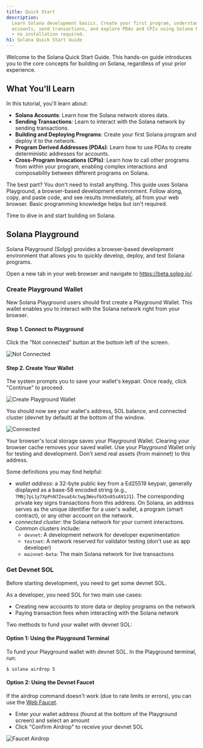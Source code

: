 ```yaml
---
title: Quick Start
description:
  Learn Solana development basics. Create your first program, understand
  accounts, send transactions, and explore PDAs and CPIs using Solana Playground
  - no installation required.
h1: Solana Quick Start Guide
---
```


Welcome to the Solana Quick Start Guide. This hands-on guide introduces you to
the core concepts for building on Solana, regardless of your prior experience.

## What You'll Learn

In this tutorial, you'll learn about:

- **Solana Accounts**: Learn how the Solana network stores data.
- **Sending Transactions**: Learn to interact with the Solana network by sending
  transactions.
- **Building and Deploying Programs**: Create your first Solana program and
  deploy it to the network.
- **Program Derived Addresses (PDAs)**: Learn how to use PDAs to create
  deterministic addresses for accounts.
- **Cross-Program Invocations (CPIs)**: Learn how to call other programs from
  within your program, enabling complex interactions and composability between
  different programs on Solana.

The best part? You don't need to install anything. This guide uses Solana
Playground, a browser-based development environment. Follow along, copy, and
paste code, and see results immediately, all from your web browser. Basic
programming knowledge helps but isn't required.

Time to dive in and start building on Solana.

## Solana Playground

Solana Playground (Solpg) provides a browser-based development environment that
allows you to quickly develop, deploy, and test Solana programs.

Open a new tab in your web browser and navigate to https://beta.solpg.io/.

<Steps>
<Step>

### Create Playground Wallet

New Solana Playground users should first create a Playground Wallet. This wallet
enables you to interact with the Solana network right from your browser.

#### Step 1. Connect to Playground

Click the "Not connected" button at the bottom left of the screen.

![Not Connected](/assets/docs/intro/quickstart/pg-not-connected.png)

#### Step 2. Create Your Wallet

The system prompts you to save your wallet's keypair. Once ready, click
"Continue" to proceed.

![Create Playground Wallet](/assets/docs/intro/quickstart/pg-create-wallet.png)

You should now see your wallet's address, SOL balance, and connected cluster
(devnet by default) at the bottom of the window.

![Connected](/assets/docs/intro/quickstart/pg-connected.png)

<Callout>
  Your browser's local storage saves your Playground Wallet. Clearing your
  browser cache removes your saved wallet. Use your Playground Wallet only for
  testing and development. Don't send real assets (from mainnet) to this
  address.
</Callout>

Some definitions you may find helpful:

- _wallet address_: a 32-byte public key from a Ed25519 keypair, generally
  displayed as a base-58 encoded string (e.g.,
  `7MNj7pL1y7XpPnN7ZeuaE4ctwg3WeufbX5o85sA91J1`). The corresponding private key
  signs transactions from this address. On Solana, an address serves as the
  unique identifier for a user's wallet, a program (smart contract), or any
  other account on the network.
- _connected cluster_: the Solana network for your current interactions. Common
  clusters include:
  - `devnet`: A development network for developer experimentation
  - `testnet`: A network reserved for validator testing (don't use as app
    developer)
  - `mainnet-beta`: The main Solana network for live transactions

</Step>
<Step>

### Get Devnet SOL

Before starting development, you need to get some devnet SOL.

As a developer, you need SOL for two main use cases:

- Creating new accounts to store data or deploy programs on the network
- Paying transaction fees when interacting with the Solana network

Two methods to fund your wallet with devnet SOL:

#### Option 1: Using the Playground Terminal

To fund your Playground wallet with devnet SOL. In the Playground terminal, run:

```terminal
$ solana airdrop 5
```

#### Option 2: Using the Devnet Faucet

If the airdrop command doesn't work (due to rate limits or errors), you can use
the [Web Faucet](https://faucet.solana.com/).

- Enter your wallet address (found at the bottom of the Playground screen) and
  select an amount
- Click "Confirm Airdrop" to receive your devnet SOL

![Faucet Airdrop](/assets/docs/intro/quickstart/faucet-airdrop.gif)

</Step>
</Steps>
